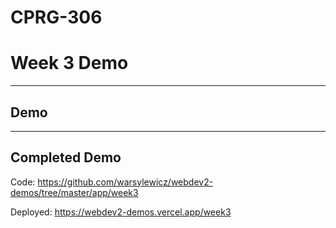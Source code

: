 # CPRG-306

# Week 3 Demo

---

## Demo

---

## Completed Demo

Code: https://github.com/warsylewicz/webdev2-demos/tree/master/app/week3

Deployed: https://webdev2-demos.vercel.app/week3
